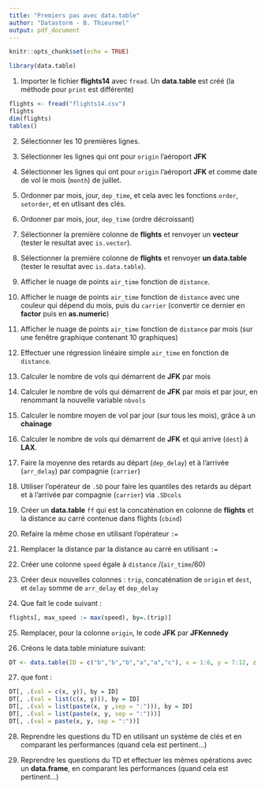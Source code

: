 ```yaml
---
title: "Premiers pas avec data.table"
author: "Datastorm - B. Thieurmel"
output: pdf_document
---
```


```r
knitr::opts_chunk$set(echo = TRUE)
```

```r
library(data.table)
```


1. Importer le fichier **flights14** avec ``fread``. Un **data.table** est créé (la méthode pour ``print`` est différente)

```r
flights <- fread("flights14.csv")
flights
dim(flights)
tables()
```

2. Sélectionner les 10 premières lignes.

3. Sélectionner les lignes qui ont pour ``origin`` l'aéroport **JFK** 

4. Sélectionner les lignes qui ont pour ``origin`` l'aéroport **JFK** et comme date de vol le mois (``month``) de juillet.

5. Ordonner par mois, jour, ``dep_time``, et cela avec les fonctions ``order``, ``setorder``, et en utlisant des clés.

6. Ordonner par mois, jour, ``dep_time`` (ordre décroissant)

7. Sélectionner la première colonne de **flights** et renvoyer un **vecteur** (tester le resultat avec ``is.vector``).

8. Sélectionner la première colonne de **flights** et renvoyer **un data.table** (tester le resultat avec ``is.data.table``).

9. Afficher le nuage de points ``air_time`` fonction de ``distance``.

10. Afficher le nuage de points ``air_time`` fonction de ``distance`` avec une couleur qui dépend du mois, puis du ``carrier`` (convertir ce dernier en **factor** puis en **as.numeric**)

11. Afficher le nuage de points ``air_time`` fonction de ``distance`` par mois (sur une fenêtre graphique contenant 10 graphiques)

12. Effectuer une régression linéaire simple ``air_time`` en fonction de ``distance``.

13. Calculer le nombre de vols qui démarrent de **JFK** par mois

14. Calculer le nombre de vols qui démarrent de **JFK** par mois et par jour, en renommant la nouvelle variable ``nbvols``

15. Calculer le nombre moyen de vol par jour (sur tous les mois), grâce à un **chainage**

16. Calculer le nombre de vols qui démarrent de  **JFK** et qui arrive (``dest``) à  **LAX**.

17. Faire la moyenne des retards au départ (``dep_delay``) et à
  l'arrivée (``arr_delay``) par compagnie (``carrier``)

18. Utiliser l'opérateur de ``.SD`` pour faire les quantiles des
  retards au départ  et à l'arrivée par compagnie (``carrier``) via ``.SDcols``

19. Créer un **data.table** ``ff`` qui est la concaténation en colonne de 
**flights** et la distance au carré contenue dans flights (``cbind``)

20. Refaire la même chose en utilisant l'opérateur ``:=``

21. Remplacer la distance par la distance au carré en utilisant ``:=``

22. Créer une colonne ``speed`` égale à ``distance`` /(``air_time``/60)

23. Créer deux nouvelles colonnes :  ``trip``, concaténation de  ``origin`` et  ``dest``, et  ``delay`` somme de  ``arr_delay`` et  ``dep_delay``

24. Que fait le code suivant :
```r
flights[, max_speed := max(speed), by=.(trip)]
```

25. Remplacer, pour la colonne ``origin``, le code **JFK** par **JFKennedy**

26. Créons le data.table miniature suivant:
```r
DT <- data.table(ID = c("b","b","b","a","a","c"), x = 1:6, y = 7:12, z = 13:18)
```


27. que font :
```r
DT[, .(val = c(x, y)), by = ID]
DT[, .(val = list(c(x, y))), by = ID]
DT[, .(val = list(paste(x, y ,sep = ":"))), by = ID]
DT[, .(val = list(paste(x, y, sep = ":")))]
DT[, .(val = paste(x, y, sep = ":"))]
```

28. Reprendre les questions du TD en utilisant un système de clés et en comparant les performances (quand cela est pertinent...)

29. Reprendre les questions du TD et effectuer les mêmes opérations avec un **data.frame**, en comparant les performances (quand cela est pertinent...)
